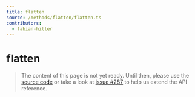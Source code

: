```yaml
---
title: flatten
source: /methods/flatten/flatten.ts
contributors:
  - fabian-hiller
---
```


# flatten

> The content of this page is not yet ready. Until then, please use the [source code](https://github.com/fabian-hiller/valibot/blob/main/library/src/methods/flatten/flatten.ts) or take a look at [issue #287](https://github.com/fabian-hiller/valibot/issues/287) to help us extend the API reference.
